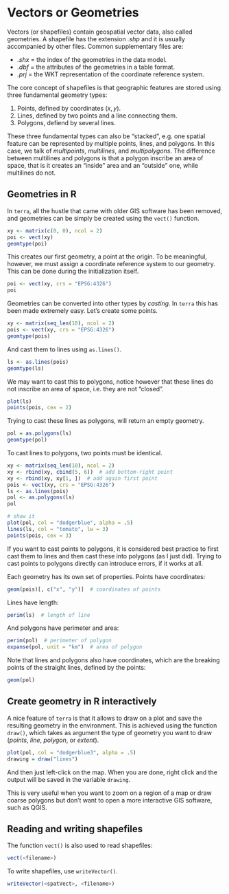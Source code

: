 # Vectors or Geometries

Vectors (or shapefiles) contain geospatial vector data, also called geometries.
A shapefile has the extension _.shp_ and it is usually accompanied by other files.
Common supplementary files are:

  - _.shx_ = the index of the geometries in the data model.
  - _.dbf_ = the attributes of the geometries in a table format.
  - _.prj_ = the WKT representation of the coordinate reference system.

The core concept of shapefiles is that geographic features are stored using three fundamental geometry types:

  1. Points, defined by coordinates $(x, y)$.
  2. Lines, defined by two points and a line connecting them.
  3. Polygons, defiend by several lines.

These three fundamental types can also be "stacked", e.g. one spatial feature can be represented by multiple points, lines, and polygons.
In this case, we talk of _multipoints_, _multilines_, and _multipolygons_.
The difference between multilines and polygons is that a polygon inscribe an area of space, that is it creates an "inside" area and an "outside" one, while multilines do not.

## Geometries in R

In `terra`, all the hustle that came with older GIS software has been removed, and geometries can be simply be created using the `vect()` function.

```r
xy <- matrix(c(0, 0), ncol = 2)
poi <- vect(xy)
geomtype(poi)
```

This creates our first geometry, a point at the origin.
To be meaningful, however, we must assign a coordinate reference system to our geometry.
This can be done during the initialization itself.

```r
poi <- vect(xy, crs = "EPSG:4326")
poi
```

Geometries can be converted into other types by _casting_.
In `terra` this has been made extremely easy.
Let's create some points.

```r
xy <- matrix(seq_len(10), ncol = 2)
pois <- vect(xy, crs = "EPSG:4326")
geomtype(pois)
```

And cast them to lines using `as.lines()`.

```r
ls <- as.lines(pois)
geomtype(ls)
```

We may want to cast this to polygons, notice however that these lines do not inscribe an area of space, i.e. they are not "closed".

```r
plot(ls)
points(pois, cex = 2)
```

Trying to cast these lines as polygons, will return an empty geometry.

```r
pol = as.polygons(ls)
geomtype(pol)
```

To cast lines to polygons, two points must be identical.

```r
xy <- matrix(seq_len(10), ncol = 2)
xy <- rbind(xy, cbind(5, 6))  # add bottom-right point
xy <- rbind(xy, xy[1, ])  # add again first point
pois <- vect(xy, crs = "EPSG:4326")
ls <- as.lines(pois)
pol <- as.polygons(ls)
pol

# show it
plot(pol, col = "dodgerblue", alpha = .5)
lines(ls, col = "tomato", lw = 3)
points(pois, cex = 3)
```

If you want to cast points to polygons, it is considered best practice to first cast them to lines and then cast these into polygons (as I just did).
Trying to cast points to polygons directly can introduce errors, if it works at all.

Each geometry has its own set of properties.
Points have coordinates:

```r
geom(pois)[, c("x", "y")]  # coordinates of points
```

Lines have length:

```r
perim(ls)  # length of line
```

And polygons have perimeter and area:

```r
perim(pol)  # perimeter of polygon
expanse(pol, unit = "km")  # area of polygon
```

Note that lines and polygons also have coordinates, which are the breaking points of the straight lines, defined by the points:

```r
geom(pol)
```

## Create geometry in R interactively

A nice feature of `terra` is that it allows to draw on a plot and save the resulting geometry in the environment.
This is achieved using the function `draw()`, which takes as argument the type of geometry you want to draw (_points_, _line_, _polygon_, or _extent_).
```r
plot(pol, col = "dodgerblue3", alpha = .5)
drawing = draw("lines")
```
And then just left-click on the map.
When you are done, right click and the output will be saved in the variable `drawing`.

<!-- ![Example of drawing a line using `terra` draw().](figures/draw-show.gif) -->

This is very useful when you want to zoom on a region of a map or draw coarse polygons but don't want to open a more interactive GIS software, such as QGIS.

## Reading and writing shapefiles

The function `vect()` is also used to read shapefiles:

```r
vect(<filename>)
```

To write shapefiles, use `writeVector()`.

```r
writeVector(<spatVect>, <filename>)
```
